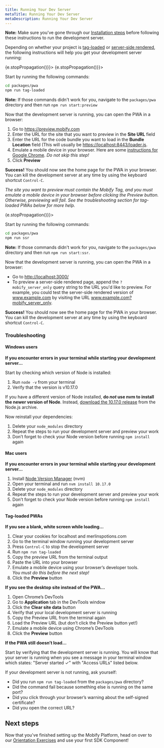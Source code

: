 ```yaml
---
title: Running Your Dev Server
metaTitle: Running Your Dev Server
metaDescription: Running Your Dev Server
---
```


<Callout type="info">

**Note:** Make sure you've gone through our [Installation steps](./installation) before following these instructions to run the development server.

</Callout>

Depending on whether your project is [tag-loaded](../architecture/overview#1-tag-loaded-pwas) or [server-side rendered](../architecture/overview#2-server-side-rendered-pwas), the following instructions will help you get your development server running:

<div onClick={(e) => {e.stopPropagation()}}>
<Tabs activeIndex={0} className="devcenter">
<TabsPanel title="Tag-loaded PWAs" onClick={(e) => {e.stopPropagation()}}>

Start by running the following commands:

```bash
cd packages/pwa
npm run tag-loaded
```
<Callout type="info">

**Note:** If those commands didn't work for you, navigate to the `packages/pwa` directory and then run `npm run start:preview`

</Callout>

Now that the development server is running, you can open the PWA in a browser:

1. Go to <a href="https://preview.mobify.com" target="_blank">https://preview.mobify.com</a>
2. Enter the URL for the site that you want to preview in the **Site URL** field
3. Enter the URL for the code bundle you want to load in the **Bundle Location**
   field (This will usually be <a href="https://localhost:8443/loader.js" target="_blank">https://localhost:8443/loader.js</a>.
4. Emulate a mobile device in your browser. Here are some <a href="https://developers.google.com/web/tools/chrome-devtools/device-mode/" target="_blank">instructions for Google Chrome</a>.
   *Do not skip this step!*
5. Click **Preview**

**Success!** You should now see the home page for the PWA in your browser. You can kill the development server at any time by using the keyboard shortcut `Control-C`.

_The site you want to preview must contain the Mobify Tag, and you must emulate a mobile device in your browser before clicking the Preview button. Otherwise, previewing will fail. See the troubleshooting section for tag-loaded PWAs below for more help._

</TabsPanel>
<TabsPanel title="Server-side rendered PWAs" onClick={(e) => {e.stopPropagation()}}>

Start by running the following commands:


```bash
cd packages/pwa
npm run ssr
```

<Callout type="info">

**Note:** If those commands didn't work for you, navigate to the `packages/pwa` directory and then run `npm run start:ssr`.

</Callout>

Now that the development server is running, you can open the PWA in a browser:


- Go to <a href="http://localhost:3000/" target="_blank">http://localhost:3000/</a>
- To preview a server-side rendered page, append the `?mobify_server_only` query string to the URL you'd like to preview. For example, you could test the server-side rendered version of www.example.com by visiting the URL www.example.com?mobify_server_only.

**Success!** You should now see the home page for the PWA in your browser. You can kill the development server at any time by using the keyboard shortcut `Control-C`.

</TabsPanel>
</Tabs>
</div>

### Troubleshooting

#### Windows users

<b>If you encounter errors in your terminal while starting your development server...</b>

Start by checking which version of Node is installed:


1. Run `node -v` from your terminal
1. Verify that the version is v10.17.0

If you have a different version of Node installed, **do _not_ use nvm to
install the newer version of Node**. Instead, [download the 10.17.0
release](https://nodejs.org/download/release/v10.17.0/) from the Node.js
archive.

Now reinstall your dependencies:

1. Delete your `node_modules` directory
1. Repeat the steps to run your development server and preview your work
1. Don’t forget to check your Node version before running `npm install` again


#### Mac users

<b>If you encounter errors in your terminal while starting your development server...</b>

1. Install [Node Version
   Manager](https://github.com/creationix/nvm#installation) (nvm)
1. Open your terminal and run `nvm install 10.17.0`
1. Delete your `node_modules` directory
1. Repeat the steps to run your development server and preview your work
1. Don’t forget to check your Node version before running `npm install` again

#### Tag-loaded PWAs

<b>If you see a blank, white screen while loading...</b>

1. Clear your cookies for localhost and merlinspotions.com
1. Go to the terminal window running your development server
1. Press `Control-C` to stop the development server
1. Run `npm run tag-loaded`
1. Copy the preview URL from the terminal output
1. Paste the URL into your browser
1. Emulate a mobile device using your browser’s developer tools. <br />*You must do this before the next step!*
1. Click the **Preview** button

<b class="u-text-medium">If you see the desktop site instead of the PWA...</b>

1. Open Chrome’s DevTools
1. Go to **Application** tab in the DevTools window
1. Click the **Clear site data** button
1. Verify that your local development server is running
1. Copy the Preview URL from the terminal again
1. Load the Preview URL (but don’t click the Preview button yet!)
1. Emulate a mobile device using Chrome’s DevTools
1. Click the **Preview** button

<b class="u-text-medium">If the PWA still doesn’t load...</b>

Start by verifying that the development server is running. You will know that your server is running when you see a message in your terminal window which states: "Server started ✓" with "Access URLs" listed below.

If your development server is not running, ask yourself:

- Did you run `npm run tag-loaded` from the `packages/pwa` directory?
- Did the command fail because something else is running on the same port?
- Did you click through your browser’s warning about the self-signed certificate?
- Did you open the correct URL?

## Next steps

Now that you've finished setting up the Mobify Platform, head on over to our [Orientation Exercises](orientation-exercises) and use your first SDK Component!
